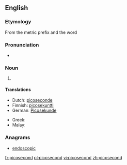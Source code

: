 ==English==

===Etymology===
From the metric prefix {{term|pico-}} and the word {{term|second}}

===Pronunciation===
* {{a|UK}} {{IPA|/ˈpiː.kəʊˌsɛk.ənd/}}

===Noun===
{{en-noun}}

# {{SI-unit|pico|second|time}}

====Translations====
{{trans-top|10<sup>-12</sup> second}}
* Dutch: [[picoseconde]] {{g|m}}
* Finnish: [[picosekuntti]]
* German: [[Picosekunde]] {{g|f}}
{{trans-mid}}
* Greek: {{t|el|πικοδευτερόλεπτο|n|tr=pikodefterólepto|sc=Grek}}
* Malay: {{t|ms|pikosaat}}
{{trans-bottom}}

===Anagrams===
* [[endoscopic#English|endoscopic]]

[[fr:picosecond]]
[[pl:picosecond]]
[[vi:picosecond]]
[[zh:picosecond]]